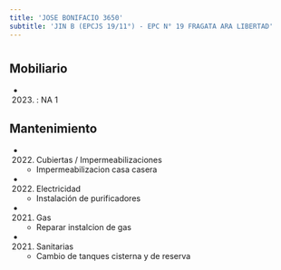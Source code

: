 ```yaml
---
title: 'JOSE BONIFACIO 3650'
subtitle: 'JIN B (EPCJS 19/11°) - EPC N° 19 FRAGATA ARA LIBERTAD'
---
```


#


## Mobiliario

*  (2023) : NA 1 





## Mantenimiento

*  (2022) Cubiertas / Impermeabilizaciones 
    + Impermeabilizacion casa casera

*  (2022) Electricidad 
    + Instalación de purificadores

*  (2021) Gas 
    + Reparar instalcion de gas

*  (2021) Sanitarias 
    + Cambio de tanques cisterna y de reserva



